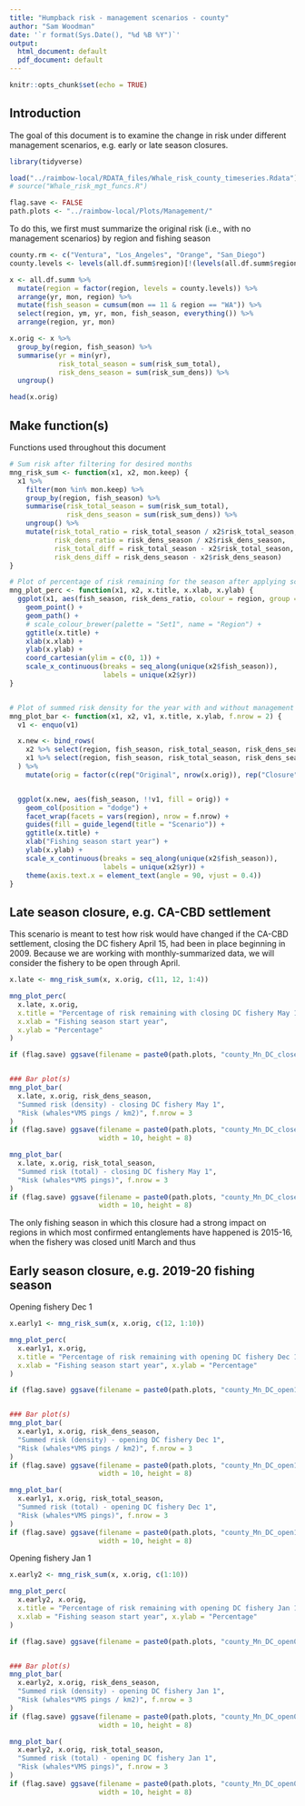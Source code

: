```yaml
---
title: "Humpback risk - management scenarios - county"
author: "Sam Woodman"
date: '`r format(Sys.Date(), "%d %B %Y")`'
output:
  html_document: default
  pdf_document: default
---
```


```r
knitr::opts_chunk$set(echo = TRUE)
```

## Introduction

The goal of this document is to examine the change in risk under different management scenarios, e.g. early or late season closures.

```r
library(tidyverse)

load("../raimbow-local/RDATA_files/Whale_risk_county_timeseries.Rdata")
# source("Whale_risk_mgt_funcs.R")

flag.save <- FALSE
path.plots <- "../raimbow-local/Plots/Management/"
```

To do this, we first must summarize the original risk (i.e., with no management scenarios) by region and fishing season

```r
county.rm <- c("Ventura", "Los_Angeles", "Orange", "San_Diego")
county.levels <- levels(all.df.summ$region)[!(levels(all.df.summ$region) %in% county.rm)]

x <- all.df.summ %>% 
  mutate(region = factor(region, levels = county.levels)) %>% 
  arrange(yr, mon, region) %>% 
  mutate(fish_season = cumsum(mon == 11 & region == "WA")) %>% 
  select(region, ym, yr, mon, fish_season, everything()) %>% 
  arrange(region, yr, mon)

x.orig <- x %>% 
  group_by(region, fish_season) %>% 
  summarise(yr = min(yr), 
            risk_total_season = sum(risk_sum_total), 
            risk_dens_season = sum(risk_sum_dens)) %>% 
  ungroup()

head(x.orig)
```

## Make function(s)

Functions used throughout this document

```r
# Sum risk after filtering for desired months
mng_risk_sum <- function(x1, x2, mon.keep) {
  x1 %>%
    filter(mon %in% mon.keep) %>%
    group_by(region, fish_season) %>%
    summarise(risk_total_season = sum(risk_sum_total),
              risk_dens_season = sum(risk_sum_dens)) %>%
    ungroup() %>%
    mutate(risk_total_ratio = risk_total_season / x2$risk_total_season,
           risk_dens_ratio = risk_dens_season / x2$risk_dens_season,
           risk_total_diff = risk_total_season - x2$risk_total_season,
           risk_dens_diff = risk_dens_season - x2$risk_dens_season)
}

# Plot of percentage of risk remaining for the season after applying scenario
mng_plot_perc <- function(x1, x2, x.title, x.xlab, x.ylab) {
  ggplot(x1, aes(fish_season, risk_dens_ratio, colour = region, group = region)) +
    geom_point() +
    geom_path() +
    # scale_colour_brewer(palette = "Set1", name = "Region") +
    ggtitle(x.title) +
    xlab(x.xlab) +
    ylab(x.ylab) +
    coord_cartesian(ylim = c(0, 1)) +
    scale_x_continuous(breaks = seq_along(unique(x2$fish_season)),
                       labels = unique(x2$yr))
}


# Plot of summed risk density for the year with and without management scenario
mng_plot_bar <- function(x1, x2, v1, x.title, x.ylab, f.nrow = 2) {
  v1 <- enquo(v1)

  x.new <- bind_rows(
    x2 %>% select(region, fish_season, risk_total_season, risk_dens_season),
    x1 %>% select(region, fish_season, risk_total_season, risk_dens_season)
  ) %>%
    mutate(orig = factor(c(rep("Original", nrow(x.orig)), rep("Closure", nrow(x.late)))))


  ggplot(x.new, aes(fish_season, !!v1, fill = orig)) +
    geom_col(position = "dodge") +
    facet_wrap(facets = vars(region), nrow = f.nrow) +
    guides(fill = guide_legend(title = "Scenario")) +
    ggtitle(x.title) +
    xlab("Fishing season start year") +
    ylab(x.ylab) +
    scale_x_continuous(breaks = seq_along(unique(x2$fish_season)),
                       labels = unique(x2$yr)) +
    theme(axis.text.x = element_text(angle = 90, vjust = 0.4))
}
```

## Late season closure, e.g. CA-CBD settlement

This scenario is meant to test how risk would have changed if the CA-CBD settlement, closing the DC fishery April 15, had been in place beginning in 2009. Because we are working with monthly-summarized data, we will consider the fishery to be open through April.

```r
x.late <- mng_risk_sum(x, x.orig, c(11, 12, 1:4))

mng_plot_perc(
  x.late, x.orig, 
  x.title = "Percentage of risk remaining with closing DC fishery May 1", 
  x.xlab = "Fishing season start year", 
  x.ylab = "Percentage"
)

if (flag.save) ggsave(filename = paste0(path.plots, "county_Mn_DC_close05.png"))


### Bar plot(s)
mng_plot_bar(
  x.late, x.orig, risk_dens_season, 
  "Summed risk (density) - closing DC fishery May 1", 
  "Risk (whales*VMS pings / km2)", f.nrow = 3
)
if (flag.save) ggsave(filename = paste0(path.plots, "county_Mn_DC_close05_bar.png"), 
                      width = 10, height = 8)

mng_plot_bar(
  x.late, x.orig, risk_total_season, 
  "Summed risk (total) - closing DC fishery May 1", 
  "Risk (whales*VMS pings)", f.nrow = 3
)
if (flag.save) ggsave(filename = paste0(path.plots, "county_Mn_DC_close05_total.png"), 
                      width = 10, height = 8)
```

The only fishing season in which this closure had a strong impact on regions in which most confirmed entanglements have happened is 2015-16, when the fishery was closed unitl March and thus 

## Early season closure, e.g. 2019-20 fishing season

Opening fishery Dec 1

```r
x.early1 <- mng_risk_sum(x, x.orig, c(12, 1:10))

mng_plot_perc(
  x.early1, x.orig, 
  x.title = "Percentage of risk remaining with opening DC fishery Dec 1", 
  x.xlab = "Fishing season start year", x.ylab = "Percentage"
)

if (flag.save) ggsave(filename = paste0(path.plots, "county_Mn_DC_open12.png"))


### Bar plot(s)
mng_plot_bar(
  x.early1, x.orig, risk_dens_season, 
  "Summed risk (density) - opening DC fishery Dec 1", 
  "Risk (whales*VMS pings / km2)", f.nrow = 3
)
if (flag.save) ggsave(filename = paste0(path.plots, "county_Mn_DC_open12_bar.png"), 
                      width = 10, height = 8)

mng_plot_bar(
  x.early1, x.orig, risk_total_season, 
  "Summed risk (total) - opening DC fishery Dec 1", 
  "Risk (whales*VMS pings)", f.nrow = 3
)
if (flag.save) ggsave(filename = paste0(path.plots, "county_Mn_DC_open12_bar_total.png"), 
                      width = 10, height = 8)
```

Opening fishery Jan 1

```r
x.early2 <- mng_risk_sum(x, x.orig, c(1:10))

mng_plot_perc(
  x.early2, x.orig, 
  x.title = "Percentage of risk remaining with opening DC fishery Jan 1", 
  x.xlab = "Fishing season start year", x.ylab = "Percentage"
)

if (flag.save) ggsave(filename = paste0(path.plots, "county_Mn_DC_open01.png"))


### Bar plot(s)
mng_plot_bar(
  x.early2, x.orig, risk_dens_season, 
  "Summed risk (density) - opening DC fishery Jan 1", 
  "Risk (whales*VMS pings / km2)", f.nrow = 3
)
if (flag.save) ggsave(filename = paste0(path.plots, "county_Mn_DC_open01_bar.png"), 
                      width = 10, height = 8)

mng_plot_bar(
  x.early2, x.orig, risk_total_season, 
  "Summed risk (total) - opening DC fishery Jan 1", 
  "Risk (whales*VMS pings)", f.nrow = 3
)
if (flag.save) ggsave(filename = paste0(path.plots, "county_Mn_DC_open01_bar_total.png"), 
                      width = 10, height = 8)
```